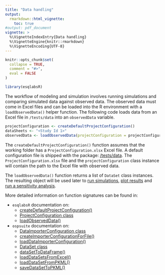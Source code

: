 ```yaml
---
title: "Data handling"
output: 
  rmarkdown::html_vignette:
    toc: true
#output: pdf_document
vignette: >
  %\VignetteIndexEntry{Data handling}
  %\VignetteEngine{knitr::rmarkdown}
  %\VignetteEncoding{UTF-8}
---
```


```r
knitr::opts_chunk$set(
  collapse = TRUE,
  comment = "#>",
  eval = FALSE
)
```

```r
library(esqlabsR)
```

The workflow of modeling and simulation involves running simulations and comparing simulated data against observed data. The observed data must come in Excel files and can be loaded into the R environment with a `loadObservedData()` helper function. The following code loads data from an Excel file in `/tests/data` into an `observedData` variable. 

``` r
projectConfiguration <- createDefaultProjectConfiguration()
dataSheets <- "<Study Id 1>"
observedData <- loadObservedData(projectConfiguration = projectConfiguration, sheets = dataSheets)
```

The `createDefaultProjectConfiguration()` function assumes that the working folder has a `ProjectConfiguration.xlsx` Excel file. A default configuration file is shipped with the package: [/tests/data](https://github.com/esqLABS/esqlabsR/tree/HEAD/tests/data/Parameters.xlsx). The `ProjectConfiguration.xlsx` file and the `projectConfiguration` class instance will contain the path to the Excel file with observed data.

The `loadObservedData()` function returns a list of `DataSet` class instances. The resulting object will be used later to [run simulations](example-workflow.html), [plot results](example-visualization.html) and [run a sensitivity analysis](example-sensitivity.html).

More detailed information on function signatures can be found in:

* `esqlabsR` documentation on:
    * [createDefaultProjectConfiguration()](https://esqlabs.github.io/esqlabsR/reference/createDefaultProjectConfiguration.html)
    * [ProjectConfiguration class](https://esqlabs.github.io/esqlabsR/reference/ProjectConfiguration.html)
    * [loadObservedData()](https://esqlabs.github.io/esqlabsR/reference/loadObservedData.html)
* `ospsuite` documentation on:
    * [DataImporterConfiguration class](https://www.open-systems-pharmacology.org/OSPSuite-R/reference/DataImporterConfiguration.html)
    * [createImporterConfigurationForFile()](https://www.open-systems-pharmacology.org/OSPSuite-R/reference/createImporterConfigurationForFile.html)
    * [loadDataImporterConfiguration()](https://www.open-systems-pharmacology.org/OSPSuite-R/reference/loadDataImporterConfiguration.html)
    * [DataSet class](https://www.open-systems-pharmacology.org/OSPSuite-R/reference/DataSet.html)
    * [dataSetToDataFrame()](https://www.open-systems-pharmacology.org/OSPSuite-R/reference/dataSetToDataFrame.html)
    * [loadDataSetsFromExcel()](https://www.open-systems-pharmacology.org/OSPSuite-R/reference/loadDataSetsFromExcel.html)
    * [loadDataSetFromPKML()](https://www.open-systems-pharmacology.org/OSPSuite-R/reference/loadDataSetFromPKML.html)
    * [saveDataSetToPKML()](https://www.open-systems-pharmacology.org/OSPSuite-R/reference/saveDataSetToPKML.html)
